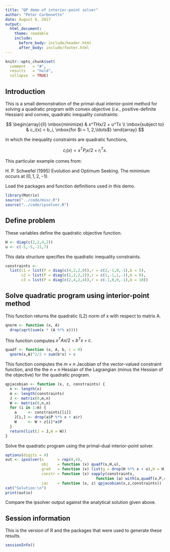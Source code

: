 ```yaml
---
title: "QP demo of interior-point solver"
author: "Peter Carbonetto"
date: August 9, 2017
output:
  html_document:
    theme: readable
    include:
      before_body: include/header.html
      after_body: include/footer.html
---
```


```r
knitr::opts_chunk$set(
  comment   = "#",
  results   = "hold",
  collapse  = TRUE)
```

## Introduction

This is a small demonstration of the primal-dual interior-point method
for solving a quadratic program with convex objective (*i.e.*,
positive-definite Hessian) and convex, quadratic inequality
constraints:

$$
\begin{array}{ll}
\mbox{minimize}   & x^THx/2 + u^Tx \\
\mbox{subject to} & c_i(x) < b_i, \mbox{for $i = 1, 2,\ldots$}
\end{array}
$$

in which the inequality constraints are quadratic functions,

$$
c_i(x) = x^TP_ix/2 + r_i^Tx.
$$

This particular example comes from:

H. P. Schwefel (1995) Evolution and Optimum Seeking. The minimium
occurs at $(0,1,2,-1)$.

Load the packages and function definitions used in this demo.

```r
library(Matrix)
source("../code/misc.R")
source("../code/ipsolver.R")
```

## Define problem

These variables define the quadratic objective function.

```r
H <- diag(c(2,2,4,2))
u <- c(-5,-5,-21,7)
```

This data structure specifies the quadratic inequality constraints.

```r
constraints <-
  list(c1 = list(P = diag(c(4,2,2,0)),r = c(2,-1,0,-1),b = 5),
       c2 = list(P = diag(c(2,2,2,2)),r = c(1,-1,1,-1),b = 8),
       c3 = list(P = diag(c(2,4,2,4)),r = c(-1,0,0,-1),b = 10))
```

## Solve quadratic program using interior-point method

This function returns the quadratic (L2) norm of x with respect to
matrix A.

```r
qnorm <- function (x, A)
  drop(sqrt(sum(x * (A %*% x))))
```

This function computes $x^TAx/2 + b^Tx + c$.

```r
quadf <- function (x, A, b, c = 0)
  qnorm(x,A)^2/2 + sum(b*x) + c
```

This function computes the $m \times n$ Jacobian of the vector-valued
constraint function, and the the $n \times n$ Hessian of the
Lagrangian (minus the Hessian of the objective) for the quadratic
program.

```r
qpjacobian <- function (x, z, constraints) {
  n <- length(x)
  m <- length(constraints)
  J <- matrix(0,m,n)
  W <- matrix(0,n,n)
  for (i in 1:m) {
    a     <- constraints[[i]]
    J[i,] <- drop(a$P %*% x + a$r)
    W     <- W + z[i]*a$P
  }
  return(list(J = J,W = W))
}
```

Solve the quadratic program using the primal-dual interior-point
solver.

```r
options(digits = 4)
out <- ipsolver(x      = rep(0,4),
                obj    = function (x) quadf(x,H,u),
                grad   = function (x) list(g = drop(H %*% x + u),H = H),
                constr = function (x) sapply(constraints,
                                        function (a) with(a,quadf(x,P,r,-b))),
                jac    = function (x, z) qpjacobian(x,z,constraints))
cat("Solution:\n")
print(out$x)
```

Compare the ipsolver output against the analytical solution given above.

## Session information

This is the version of R and the packages that were used to generate
these results.

```r
sessionInfo()
```
